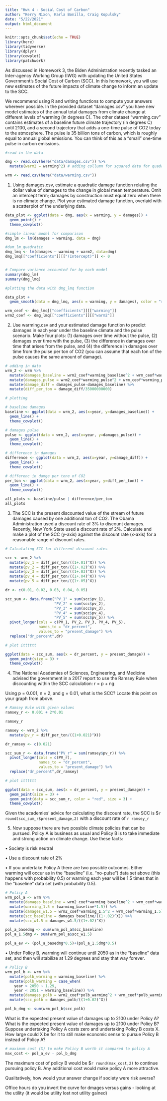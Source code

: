 ```yaml
---
title: "Hwk 4 - Social Cost of Carbon"
author: "Kerry Nixon, Karla Bonilla, Craig Kopulsky"
date: "5/22/2021"
output: html_document
---
```


```r
knitr::opts_chunk$set(echo = TRUE)
library(here)
library(tidyverse)
library(dplyr)
library(cowplot)
library(patchwork)
```

As discussed in Homework 3, the Biden Administration recently tasked an Inter-agency Working
Group (IWG) with updating the United States Government's Social Cost of Carbon (SCC). In this
homework, you will use new estimates of the future impacts of climate change to inform an update
to the SCC.

We recommend using R and writing functions to compute your answers wherever possible.
In the provided dataset "damages.csv" you have new model estimates of the annual total damages
from climate change at different levels of warming (in degrees C). The other dataset "warming.csv"
contains estimates of a baseline future climate trajectory (in degrees C) until 2100, and a second
trajectory that adds a one-time pulse of CO2 today to the atmosphere. The pulse is 35 billion tons
of carbon, which is roughly equal to annual global emissions. You can think of this as a "small"
one-time pulse in carbon emissions.

```r
#read in the data

dmg <- read.csv(here("data/damages.csv")) %>%
  mutate(warm2 = warming^2) # adding collumn for squared data for quadratic regression

wrm <- read.csv(here("data/warming.csv"))
```


1. Using damages.csv, estimate a quadratic damage function relating the dollar value of damages
to the change in global mean temperature. Omit an intercept term; damages by construction
must equal zero when there is no climate change. Plot your estimated damage function,
overlaid with a scatterplot of the underlying data.


```r
data_plot <- ggplot(data = dmg, aes(x = warming, y = damages)) +
  geom_point() +
  theme_cowplot()

#simple linear model for comparison
dmg_lm <- lm(damages ~ warming, data = dmg)

#dam_lm_quadratic
dmg_lmq <- lm(damages ~ warming + warm2, data=dmg)
dmg_lmq[["coefficients"]][["(Intercept)"]] <- 0


# Compare variance accounted for by each model
summary(dmg_lm)
summary(dmg_lmq)

#plotting the data with dmg_lmq function

data_plot +
  geom_smooth(data = dmg_lmq, aes(x = warming, y = damages), color = "red")

wrm_ceof <- dmg_lmq[["coefficients"]][["warming"]]
wrm2_coef <- dmg_lmq[["coefficients"]][["warm2"]]

```


2. Use warming.csv and your estimated damage function to predict damages in each year under
the baseline climate and the pulse scenario. Make four plots: (1) damages over time without
the pulse, (2) damages over time with the pulse, (3) the difference in damages over time that
arises from the pulse, and (4) the difference in damages over time from the pulse per ton of
CO2 (you can assume that each ton of the pulse causes the same amount of damage).

```r
# adding in data
wrm_2 <- wrm %>% 
  mutate(damages_baseline = wrm2_coef*warming_baseline^2 + wrm_ceof*warming_baseline) %>% 
  mutate(damages_pulse = wrm2_coef*warming_pulse^2 + wrm_ceof*warming_pulse) %>% 
  mutate(damage_diff = damages_pulse-damages_baseline) %>% 
  mutate(diff_per_ton = damage_diff/35000000000)

# plotting

# baseline damages
baseline <- ggplot(data = wrm_2, aes(x=year, y=damages_baseline)) +
  geom_line() +
  theme_cowplot()

# damages pulse
pulse <- ggplot(data = wrm_2, aes(x=year, y=damages_pulse)) +
  geom_line() +
  theme_cowplot()

# difference in damages
difference <- ggplot(data = wrm_2, aes(x=year, y=damage_diff)) +
  geom_line() +
  theme_cowplot()

# differenc in damge per tone of CO2
per_ton <- ggplot(data = wrm_2, aes(x=year, y=diff_per_ton)) +
  geom_line() +
  theme_cowplot()

all_plots <- baseline/pulse | difference/per_ton
all_plots
```


3. The SCC is the present discounted value of the stream of future damages caused by one
additional ton of CO2. The Obama Administration used a discount rate of 3% to discount
damages. Recently, New York State used a discount rate of 2%. Calculate and make a plot of
the SCC (y-axis) against the discount rate (x-axis) for a reasonable range of discount rates.

```r
# Calculating SCC for different discount rates

scc <- wrm_2 %>% 
  mutate(pv_1 = diff_per_ton/((1+.01)^X)) %>% 
  mutate(pv_2 = diff_per_ton/((1+.02)^X)) %>% 
  mutate(pv_3 = diff_per_ton/((1+.03)^X)) %>% 
  mutate(pv_4 = diff_per_ton/((1+.04)^X)) %>% 
  mutate(pv_5 = diff_per_ton/((1+.05)^X))

dr <- c(0.01, 0.02, 0.03, 0.04, 0.05)

scc_sum <- data.frame("PV_1" = sum(scc$pv_1),
                      "PV_2" = sum(scc$pv_2),
                      "PV_3" = sum(scc$pv_3),
                      "PV_4" = sum(scc$pv_4),
                      "PV_5" = sum(scc$pv_5)) %>%
  pivot_longer(cols = c(PV_1, PV_2, PV_3, PV_4, PV_5),
               names_to = "dr_percent",
               values_to = "present_damage") %>% 
  replace("dr_percent",dr)

# plot itttttt

ggplot(data = scc_sum, aes(x = dr_percent, y = present_damage)) +
  geom_point(size = 3) +
  theme_cowplot()

```


4. The National Academies of Sciences, Engineering, and Medicine advised the government in a
2017 report to use the Ramsey Rule when discounting within the SCC calculation:
r = p + ng

Using p = 0.001, n = 2, and g = 0.01, what is the SCC? Locate this point on your graph from
above.

```r
# Ramsey Rule with given values
ramsey_r <- 0.001 + 2*0.01

ramsey_r

ramsey <- wrm_2 %>% 
  mutate(pv_r = diff_per_ton/((1+0.021)^X))

dr_ramsey <- c(0.021)

scc_sum_r <- data.frame("PV_r" = sum(ramsey$pv_r)) %>%
  pivot_longer(cols = c(PV_r),
               names_to = "dr_percent",
               values_to = "present_damage") %>% 
  replace("dr_percent",dr_ramsey)

# plot itttttt

ggplot(data = scc_sum, aes(x = dr_percent, y = present_damage)) +
  geom_point(size = 3) +
  geom_point(data = scc_sum_r, color = "red", size = 3) +
  theme_cowplot()

```


Given the academies' advice for calculating the discount rate, the SCC is \$`r round(scc_sum_r$present_damage,2) ` with a discount rate of `r ramsey_r`



5. Now suppose there are two possible climate policies that can be pursued. Policy A is business as usual and Policy B is to take immediate and strong action on climate change. Use these facts:

• Society is risk neutral

• Use a discount rate of 2%

• If you undertake Policy A there are two possible outcomes. Either warming will occur as in the "baseline" (i.e. "no-pulse") data set above (this happens with probability 0.5) or warming each year will be 1.5 times that in the "baseline" data set (with probability 0.5).

```r
# Policy A
wrm_pol_a <- wrm %>% 
  mutate(damages_baseline = wrm2_coef*warming_baseline^2 + wrm_ceof*warming_baseline) %>% 
  mutate(warming_1.5 = (warming_baseline*1.5)) %>% 
  mutate(damages_w1.5 = wrm2_coef*warming_1.5^2 + wrm_ceof*warming_1.5) %>% 
  mutate(scc_baseline = damages_baseline/((1+.02)^X)) %>% 
  mutate(scc_w1.5 = damages_w1.5/((1+.02)^X))

pol_a_basedmg <- sum(wrm_pol_a$scc_baseline)
pol_a_1.5dmg <- sum(wrm_pol_a$scc_w1.5)

pol_a_ev <- (pol_a_basedmg*0.5)+(pol_a_1.5dmg*0.5)
```


• Under Policy B, warming will continue until 2050 as in the "baseline" data set, and then will stabilize at 1.29 degrees and stay that way forever.

```r
# Policy B
wrm_pol_b <- wrm %>%  
  mutate(polb_warming = warming_baseline) %>% 
  mutate(polb_warming = case_when(
    year > 2050 ~ 1.29,
    year < 2051 ~ warming_baseline)) %>% 
  mutate(damages_polb = wrm2_coef*polb_warming^2 + wrm_ceof*polb_warming) %>% 
  mutate(scc_polb = damages_polb/((1+0.02)^X))

pol_b_dmg <- sum(wrm_pol_b$scc_polb)

```


What is the expected present value of damages up to 2100 under Policy A? What is the expected present value of damages up to 2100 under Policy B? Suppose undertaking Policy A costs zero and undertaking Policy B costs X. How large could X be for it to still make economic sense to pursue Policy B instead of Policy A? 


```r
# maximum cost (X) to make Policy B worth it compared to policy A
max_cost <- pol_a_ev - pol_b_dmg
```


The maximum cost of policy B would be $`r round(max_cost,2)` to continue pursuing policy B. Any additional cost would make policy A more attractive.


Qualitatively, how would your answer change if society were risk averse?

Office hours do you invert the curve for dmages versus gains - looking at the utility (it would be utility lost not utility gained)

